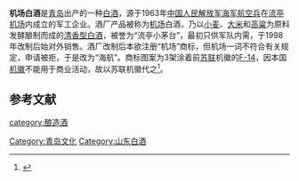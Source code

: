 '''机场白酒'''是[[青岛|青岛]]出产的一种[[中国烧酒|白酒]]，源于1963年[[中国人民解放军海军航空兵|中国人民解放军海军航空兵]]在[[流亭机场|流亭机场]]内成立的军工企业。酒厂产品被称为[[机场|机场]]白酒，乃以[[小麦|小麦]]、[[大米|大米]]和[[高粱|高粱]]为原料发酵酿制而成的[[清香型白酒|清香型白酒]]，被誉为“流亭小茅台”，最初只供军队内需，于1998年改制后始对外销售。酒厂改制后本欲注册“机场”商标，但机场一词不符合有关规定，申请被拒，于是改为“海航”。商标图案为3架涂着前[[苏联|苏联]]机徽的[[F-14|F-14]]，因本国[[机徽|机徽]]不能用于商业活动，故以苏联机徽代之<ref name=l0>{{cite web|url=https://www.sohu.com/a/112036150_349491|title=咱青岛有一种酒叫“机场白酒”，靠口口相传走过了半个世纪|language=Zh-hans|accessdate=2016年8月25日|archive-date=2021年1月2日|archive-url=https://web.archive.org/web/20210102054202/https://www.sohu.com/a/112036150_349491|dead-url=no}}</ref>。

==参考文献==
{{reflist}}
{{中華酒文化}}

[[category:酿造酒|category:酿造酒]]
[[Category:青岛文化|Category:青岛文化]]
[[Category:山东白酒|Category:山东白酒]]